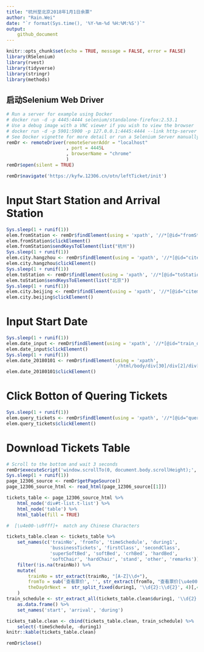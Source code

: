 ```yaml
---
title: "杭州至北京2018年1月1日余票" 
author: "Rain.Wei"
date: "`r format(Sys.time(), '%Y-%m-%d %H:%M:%S')`" 
output: 
    github_document 
---
```


```r
knitr::opts_chunk$set(echo = TRUE, message = FALSE, error = FALSE)  
library(RSelenium) 
library(rvest) 
library(tidyverse) 
library(stringr) 
library(methods)
```


## 启动Selenium Web Driver  

```r
# Run a server for example using Docker
# docker run -d -p 4445:4444 selenium/standalone-firefox:2.53.1
# Use a debug image with a VNC viewer if you wish to view the browser
# docker run -d -p 5901:5900 -p 127.0.0.1:4445:4444 --link http-server selenium/standalone-firefox-debug:2.53.1
# See Docker vignette for more detail or run a Selenium Server manually.
remDr <- remoteDriver(remoteServerAddr = "localhost" 
                      , port = 4445L 
                      , browserName = "chrome" 
                      ) 
remDr$open(silent = TRUE)  
```

```r
remDr$navigate('https://kyfw.12306.cn/otn/leftTicket/init') 

```

# Input Start Station and Arrival Station  

```r
Sys.sleep(1 + runif(1)) 
elem.fromStation <- remDr$findElement(using = 'xpath', '//*[@id="fromStationText"]')
elem.fromStation$clickElement() 
elem.fromStation$sendKeysToElement(list("杭州"))
Sys.sleep(1 + runif(1))
elem.city.hangzhou <- remDr$findElement(using = 'xpath', '//*[@id="citem_1"]/span[1]')
elem.city.hangzhou$clickElement() 
Sys.sleep(1 + runif(1))
elem.toStation <- remDr$findElement(using = 'xpath', '//*[@id="toStationText"]') 
elem.toStation$sendKeysToElement(list("北京")) 
Sys.sleep(1 + runif(1)) 
elem.city.beijing <- remDr$findElement(using = 'xpath', '//*[@id="citem_2"]') 
elem.city.beijing$clickElement() 
```

# Input Start Date    

```r
Sys.sleep(1 + runif(1)) 
elem.date_input <- remDr$findElement(using = 'xpath', '//*[@id="train_date"]') 
elem.date_input$clickElement() 
Sys.sleep(1 + runif(1)) 
elem.date_20180101 <- remDr$findElement(using = 'xpath', 
                                        '/html/body/div[30]/div[2]/div[2]/div[1]/div') 
elem.date_20180101$clickElement() 
```

# Click Botton of Quering Tickets

```r
Sys.sleep(1 + runif(1)) 
elem.query_tickets <- remDr$findElement(using = 'xpath', '//*[@id="query_ticket"]') 
elem.query_tickets$clickElement() 
```

# Download Tickets Table


```r
# Scroll to the bottom and wait 3 seconds 
remDr$executeScript('window.scrollTo(0, document.body.scrollHeight);', args = list("dummy")) 
Sys.sleep(1 + runif(1)) 
page_12306_source <- remDr$getPageSource() 
page_12306_source_html <- read_html(page_12306_source[[1]])

```

```r
tickets_table <- page_12306_source_html %>% 
    html_node('div#t-list.t-list') %>% 
    html_node('table') %>% 
    html_table(fill = TRUE)
```

```r

#  [\u4e00-\u9fff]+  match any Chinese Characters 

tickets_table.clean <- tickets_table %>% 
    set_names(c('trainNo', 'fromTo', 'timeSchedule', 'during1', 
                'bussinessTickets', 'firstClass', 'secondClass', 
                'superSoftBed', 'softBed', 'crhBed', 'hardBed', 
                'softChair', 'hardChair', 'stand', 'other', 'remarks')) %>% 
    filter(!is.na(trainNo)) %>% 
    mutate(
        trainNo = str_extract(trainNo, "[A-Z]\\d+"), 
        fromTo = sub('查看票价', '', str_extract(fromTo, "查看票价[\u4e00-\u9fff]+")), 
        theDayOrNext =  str_split_fixed(during1, '\\d{2}:\\d{2}', 4)[,4] 
    )  
train_schedule <- str_extract_all(tickets_table.clean$during1, '\\d{2}:\\d{2}', 3) %>% 
    as.data.frame() %>% 
    set_names('start', 'arrival', 'during')

tickets_table.clean <- cbind(tickets_table.clean, train_schedule) %>% 
    select(-timeSchedule, -during1)
knitr::kable(tickets_table.clean) 
``` 


```r
remDr$close() 

```



